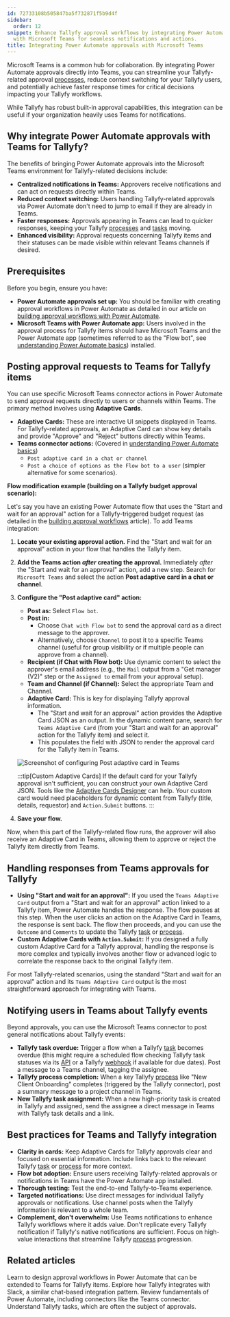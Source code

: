 ```yaml
---
id: 72733108b505847ba5f732871f5b9d4f
sidebar:
  order: 12
snippet: Enhance Tallyfy approval workflows by integrating Power Automate approvals
  with Microsoft Teams for seamless notifications and actions.
title: Integrating Power Automate approvals with Microsoft Teams
---
```


Microsoft Teams is a common hub for collaboration. By integrating Power Automate approvals directly into Teams, you can streamline your Tallyfy-related approval [processes](/products/pro/tracking-and-tasks/processes/), reduce context switching for your Tallyfy users, and potentially achieve faster response times for critical decisions impacting your Tallyfy workflows.

While Tallyfy has robust built-in approval capabilities, this integration can be useful if your organization heavily uses Teams for notifications.

## Why integrate Power Automate approvals with Teams for Tallyfy?

The benefits of bringing Power Automate approvals into the Microsoft Teams environment for Tallyfy-related decisions include:

*   **Centralized notifications in Teams:** Approvers receive notifications and can act on requests directly within Teams.
*   **Reduced context switching:** Users handling Tallyfy-related approvals via Power Automate don't need to jump to email if they are already in Teams.
*   **Faster responses:** Approvals appearing in Teams can lead to quicker responses, keeping your Tallyfy [processes](/products/pro/tracking-and-tasks/processes/) and [tasks](/products/pro/tracking-and-tasks/tasks/) moving.
*   **Enhanced visibility:** Approval requests concerning Tallyfy items and their statuses can be made visible within relevant Teams channels if desired.

## Prerequisites

Before you begin, ensure you have:

*   **Power Automate approvals set up:** You should be familiar with creating approval workflows in Power Automate as detailed in our article on [building approval workflows with Power Automate](/products/pro/integrations/middleware/power-automate/building-approval-workflows-with-power-automate/).
*   **Microsoft Teams with Power Automate app:** Users involved in the approval process for Tallyfy items should have Microsoft Teams and the Power Automate app (sometimes referred to as the "Flow bot", see [understanding Power Automate basics](/products/pro/integrations/middleware/power-automate/understanding-power-automate-basics/)) installed.

## Posting approval requests to Teams for Tallyfy items

You can use specific Microsoft Teams connector actions in Power Automate to send approval requests directly to users or channels within Teams. The primary method involves using **Adaptive Cards**.

*   **Adaptive Cards:** These are interactive UI snippets displayed in Teams. For Tallyfy-related approvals, an Adaptive Card can show key details and provide "Approve" and "Reject" buttons directly within Teams.
*   **Teams connector actions:** (Covered in [understanding Power Automate basics](/products/pro/integrations/middleware/power-automate/understanding-power-automate-basics/))
    *   `Post adaptive card in a chat or channel`
    *   `Post a choice of options as the Flow bot to a user` (simpler alternative for some scenarios).

**Flow modification example (building on a Tallyfy budget approval scenario):**

Let's say you have an existing Power Automate flow that uses the "Start and wait for an approval" action for a Tallyfy-triggered budget request (as detailed in the [building approval workflows](/products/pro/integrations/middleware/power-automate/building-approval-workflows-with-power-automate/) article). To add Teams integration:

<Steps>

1.  **Locate your existing approval action.**
    Find the "Start and wait for an approval" action in your flow that handles the Tallyfy item.

2.  **Add the Teams action *after* creating the approval.**
    Immediately *after* the "Start and wait for an approval" action, add a new step.
    Search for `Microsoft Teams` and select the action **Post adaptive card in a chat or channel**.

3.  **Configure the "Post adaptive card" action:**
    *   **Post as:** Select `Flow bot`.
    *   **Post in:**
        *   Choose `Chat with Flow bot` to send the approval card as a direct message to the approver.
        *   Alternatively, choose `Channel` to post it to a specific Teams channel (useful for group visibility or if multiple people can approve from a channel).
    *   **Recipient (if Chat with Flow bot):** Use dynamic content to select the approver's email address (e.g., the `Mail` output from a "Get manager (V2)" step or the `Assigned to` email from your approval setup).
    *   **Team and Channel (if Channel):** Select the appropriate Team and Channel.
    *   **Adaptive Card:** This is key for displaying Tallyfy approval information.
        *   The "Start and wait for an approval" action provides the Adaptive Card JSON as an output. In the dynamic content pane, search for `Teams Adaptive Card` (from your "Start and wait for an approval" action for the Tallyfy item) and select it.
        *   This populates the field with JSON to render the approval card for the Tallyfy item in Teams.

    ![Screenshot of configuring Post adaptive card in Teams](mdc:/pro/integrations/middleware/power-automate/assets/teams-post-adaptive-card.png)

    :::tip[Custom Adaptive Cards]
    If the default card for your Tallyfy approval isn't sufficient, you can construct your own Adaptive Card JSON. Tools like the [Adaptive Cards Designer](https://adaptivecards.io/designer/) can help. Your custom card would need placeholders for dynamic content from Tallyfy (title, details, requestor) and `Action.Submit` buttons.
    :::

4.  **Save your flow.**

</Steps>

Now, when this part of the Tallyfy-related flow runs, the approver will also receive an Adaptive Card in Teams, allowing them to approve or reject the Tallyfy item directly from Teams.

## Handling responses from Teams approvals for Tallyfy

*   **Using "Start and wait for an approval":** If you used the `Teams Adaptive Card` output from a "Start and wait for an approval" action linked to a Tallyfy item, Power Automate handles the response. The flow pauses at this step. When the user clicks an action on the Adaptive Card in Teams, the response is sent back. The flow then proceeds, and you can use the `Outcome` and `Comments` to update the Tallyfy [task](/products/pro/tracking-and-tasks/tasks/) or [process](/products/pro/tracking-and-tasks/processes/).
*   **Custom Adaptive Cards with `Action.Submit`:** If you designed a fully custom Adaptive Card for a Tallyfy approval, handling the response is more complex and typically involves another flow or advanced logic to correlate the response back to the original Tallyfy item.

For most Tallyfy-related scenarios, using the standard "Start and wait for an approval" action and its `Teams Adaptive Card` output is the most straightforward approach for integrating with Teams.

## Notifying users in Teams about Tallyfy events

Beyond approvals, you can use the Microsoft Teams connector to post general notifications about Tallyfy events:

*   **Tallyfy task overdue:** Trigger a flow when a Tallyfy [task](/products/pro/tracking-and-tasks/tasks/) becomes overdue (this might require a scheduled flow checking Tallyfy task statuses via its [API](/products/pro/integrations/open-api/) or a Tallyfy [webhook](/products/pro/integrations/webhooks/) if available for due dates). Post a message to a Teams channel, tagging the assignee.
*   **Tallyfy process completion:** When a key Tallyfy [process](/products/pro/tracking-and-tasks/processes/) like "New Client Onboarding" completes (triggered by the Tallyfy connector), post a summary message to a project channel in Teams.
*   **New Tallyfy task assignment:** When a new high-priority task is created in Tallyfy and assigned, send the assignee a direct message in Teams with Tallyfy task details and a link.

## Best practices for Teams and Tallyfy integration

*   **Clarity in cards:** Keep Adaptive Cards for Tallyfy approvals clear and focused on essential information. Include links back to the relevant Tallyfy [task](/products/pro/tracking-and-tasks/tasks/) or [process](/products/pro/tracking-and-tasks/processes/) for more context.
*   **Flow bot adoption:** Ensure users receiving Tallyfy-related approvals or notifications in Teams have the Power Automate app installed.
*   **Thorough testing:** Test the end-to-end Tallyfy-to-Teams experience.
*   **Targeted notifications:** Use direct messages for individual Tallyfy approvals or notifications. Use channel posts when the Tallyfy information is relevant to a whole team.
*   **Complement, don't overwhelm:** Use Teams notifications to enhance Tallyfy workflows where it adds value. Don't replicate every Tallyfy notification if Tallyfy's native notifications are sufficient. Focus on high-value interactions that streamline Tallyfy [process](/products/pro/tracking-and-tasks/processes/) progression.


## Related articles
<CardGrid>
<LinkTitleCard header="<b>Pro > Integrations > Middleware > Power Automate > Building approval workflows with Power Automate</b>" href="/products/pro/integrations/middleware/power-automate/building-approval-workflows-with-power-automate/" > Learn to design approval workflows in Power Automate that can be extended to Teams for Tallyfy items. </LinkTitleCard>
<LinkTitleCard header="<b>Pro > Integrations > Slack</b>" href="/products/pro/integrations/slack/" > Explore how Tallyfy integrates with Slack, a similar chat-based integration pattern. </LinkTitleCard>
<LinkTitleCard header="<b>Pro > Integrations > Middleware > Power Automate > Understanding Power Automate basics</b>" href="/products/pro/integrations/middleware/power-automate/understanding-power-automate-basics/" > Review fundamentals of Power Automate, including connectors like the Teams connector. </LinkTitleCard>
<LinkTitleCard header="<b>Pro > Tracking and Tasks > Tasks</b>" href="/products/pro/tracking-and-tasks/tasks/" > Understand Tallyfy tasks, which are often the subject of approvals. </LinkTitleCard>
</CardGrid>